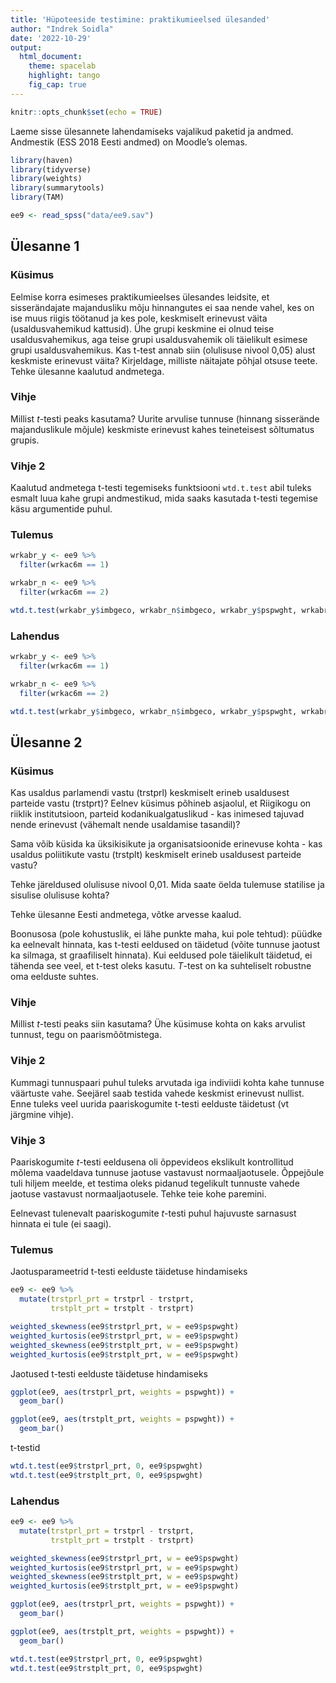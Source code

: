 ```yaml
---
title: 'Hüpoteeside testimine: praktikumieelsed ülesanded'
author: "Indrek Soidla"
date: '2022-10-29'
output: 
  html_document:
    theme: spacelab
    highlight: tango
    fig_cap: true
---
```


```r
knitr::opts_chunk$set(echo = TRUE)
```

Laeme sisse ülesannete lahendamiseks vajalikud paketid ja andmed. Andmestik (ESS 2018 Eesti andmed) on Moodle's olemas.

```r
library(haven)
library(tidyverse)
library(weights)
library(summarytools)
library(TAM)

ee9 <- read_spss("data/ee9.sav")
```


## Ülesanne 1 {.tabset .tabset-fade .tabset-pills}

### Küsimus

Eelmise korra esimeses praktikumieelses ülesandes leidsite, et sisserändajate majandusliku mõju hinnangutes ei saa nende vahel, kes on ise muus riigis töötanud ja kes pole, keskmiselt erinevust väita (usaldusvahemikud kattusid). Ühe grupi keskmine ei olnud teise usaldusvahemikus, aga teise grupi usaldusvahemik oli täielikult esimese grupi usaldusvahemikus. Kas t-test annab siin (olulisuse nivool 0,05) alust keskmiste erinevust väita? Kirjeldage, milliste näitajate põhjal otsuse teete. Tehke ülesanne kaalutud andmetega.

### Vihje

Millist *t*-testi peaks kasutama? Uurite arvulise tunnuse (hinnang sisserände majanduslikule mõjule) keskmiste erinevust kahes teineteisest sõltumatus grupis.

### Vihje 2

Kaalutud andmetega t-testi tegemiseks funktsiooni `wtd.t.test` abil tuleks esmalt luua kahe grupi andmestikud, mida saaks kasutada t-testi tegemise käsu argumentide puhul.

### Tulemus

```r
wrkabr_y <- ee9 %>% 
  filter(wrkac6m == 1)

wrkabr_n <- ee9 %>% 
  filter(wrkac6m == 2)

wtd.t.test(wrkabr_y$imbgeco, wrkabr_n$imbgeco, wrkabr_y$pspwght, wrkabr_n$pspwght)
```

### Lahendus

```r
wrkabr_y <- ee9 %>% 
  filter(wrkac6m == 1)

wrkabr_n <- ee9 %>% 
  filter(wrkac6m == 2)

wtd.t.test(wrkabr_y$imbgeco, wrkabr_n$imbgeco, wrkabr_y$pspwght, wrkabr_n$pspwght)
```

## Ülesanne 2 {.tabset .tabset-fade .tabset-pills}

### Küsimus

Kas usaldus parlamendi vastu (trstprl) keskmiselt erineb usaldusest parteide vastu (trstprt)? Eelnev küsimus põhineb asjaolul, et Riigikogu on riiklik institutsioon, parteid kodanikualgatuslikud - kas inimesed tajuvad nende erinevust (vähemalt nende usaldamise tasandil)? 

Sama võib küsida ka üksikisikute ja organisatsioonide erinevuse kohta - kas usaldus poliitikute vastu (trstplt) keskmiselt erineb usaldusest parteide vastu? 

Tehke järeldused olulisuse nivool 0,01. Mida saate öelda tulemuse statilise ja sisulise olulisuse kohta?

Tehke ülesanne Eesti andmetega, võtke arvesse kaalud. 

Boonusosa (pole kohustuslik, ei lähe punkte maha, kui pole tehtud): püüdke ka eelnevalt hinnata, kas t-testi eeldused on täidetud (võite tunnuse jaotust ka silmaga, st graafiliselt hinnata). Kui eeldused pole täielikult täidetud, ei tähenda see veel, et t-test oleks kasutu. *T*-test on ka suhteliselt robustne oma eelduste suhtes.

### Vihje

Millist *t*-testi peaks siin kasutama? Ühe küsimuse kohta on kaks arvulist tunnust, tegu on paarismõõtmistega.

### Vihje 2

Kummagi tunnuspaari puhul tuleks arvutada iga indiviidi kohta kahe tunnuse väärtuste vahe. Seejärel saab testida vahede keskmist erinevust nullist. Enne tuleks veel uurida paariskogumite t-testi eelduste täidetust (vt järgmine vihje).

### Vihje 3

Paariskogumite *t*-testi eeldusena oli õppevideos ekslikult kontrollitud mõlema vaadeldava tunnuse jaotuse vastavust normaaljaotusele. Õppejõule tuli hiljem meelde, et testima oleks pidanud tegelikult tunnuste vahede jaotuse vastavust normaaljaotusele. Tehke teie kohe paremini.

Eelnevast tulenevalt paariskogumite *t*-testi puhul hajuvuste sarnasust hinnata ei tule (ei saagi).

### Tulemus

Jaotusparameetrid t-testi eelduste täidetuse hindamiseks

```r
ee9 <- ee9 %>% 
  mutate(trstprl_prt = trstprl - trstprt,
         trstplt_prt = trstplt - trstprt)

weighted_skewness(ee9$trstprl_prt, w = ee9$pspwght)
weighted_kurtosis(ee9$trstprl_prt, w = ee9$pspwght)
weighted_skewness(ee9$trstplt_prt, w = ee9$pspwght)
weighted_kurtosis(ee9$trstplt_prt, w = ee9$pspwght)
```

Jaotused t-testi eelduste täidetuse hindamiseks

```r
ggplot(ee9, aes(trstprl_prt, weights = pspwght)) +
  geom_bar()

ggplot(ee9, aes(trstplt_prt, weights = pspwght)) +
  geom_bar()
```

t-testid

```r
wtd.t.test(ee9$trstprl_prt, 0, ee9$pspwght)
wtd.t.test(ee9$trstplt_prt, 0, ee9$pspwght)
```

### Lahendus

```r
ee9 <- ee9 %>% 
  mutate(trstprl_prt = trstprl - trstprt,
         trstplt_prt = trstplt - trstprt)

weighted_skewness(ee9$trstprl_prt, w = ee9$pspwght)
weighted_kurtosis(ee9$trstprl_prt, w = ee9$pspwght)
weighted_skewness(ee9$trstplt_prt, w = ee9$pspwght)
weighted_kurtosis(ee9$trstplt_prt, w = ee9$pspwght)

ggplot(ee9, aes(trstprl_prt, weights = pspwght)) +
  geom_bar()

ggplot(ee9, aes(trstplt_prt, weights = pspwght)) +
  geom_bar()

wtd.t.test(ee9$trstprl_prt, 0, ee9$pspwght)
wtd.t.test(ee9$trstplt_prt, 0, ee9$pspwght)
```
